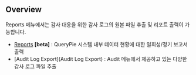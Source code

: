 ## Overview

Reports 메뉴에서는 감사 대응을 위한 감사 로그의 원본 파일 추출 및 리포트 출력이 가능합니다.


* [Reports](Reports) **[beta]** : QueryPie 시스템 내부 데이터 현황에 대한 일회성/정기 보고서 출력
* [Audit Log Export](Audit Log Export) : Audit 메뉴에서 제공하고 있는 다양한 감사 로그 파일 추출
